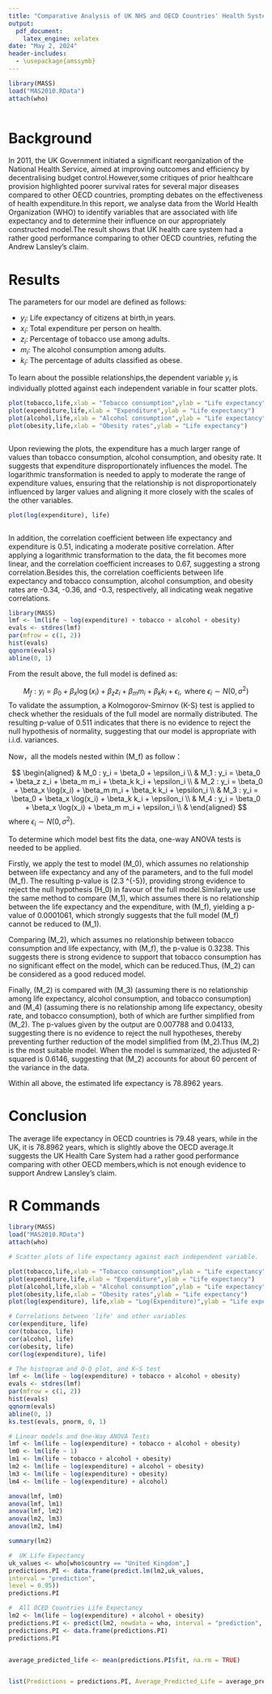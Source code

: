 ```yaml
---
title: "Comparative Analysis of UK NHS and OECD Countries' Health Systems in 2011"
output: 
  pdf_document:
    latex_engine: xelatex
date: "May 2, 2024"
header-includes:
  - \usepackage{amssymb}
---
```




```r
library(MASS)
load("MAS2010.RData")
attach(who)



```
#  Background
In 2011, the UK Government initiated a significant reorganization of the National Health Service, aimed at improving outcomes and efficiency by decentralising budget control.However,some critiques of prior healthcare provision highlighted poorer survival rates for several major diseases compared to other OECD countries, prompting debates on the effectiveness of health expenditure.In this report, we analyse data from the World Health Organization (WHO) to identify variables that are associated with life expectancy and to determine their influence on our appropriately constructed model.The result shows that UK health care system had a rather good performance comparing to other OECD countries, refuting the Andrew Lansley's claim.

#  Results

The parameters for our model are defined as follows:

- $y_i$: Life expectancy of citizens at birth,in years.
- $x_i$: Total expenditure per person on health.
- $z_i$: Percentage of tobacco use among adults.
- $m_i$: The alcohol consumption among adults.
- $k_i$: The percentage of adults classified as obese.

To learn about the possible relationships,the dependent variable $y_i$ is individually plotted against each independent variable in four scatter plots.

```r
plot(tobacco,life,xlab = "Tobacco consumption",ylab = "Life expectancy")
plot(expenditure,life,xlab = "Expenditure",ylab = "Life expectancy")
plot(alcohol,life,xlab = "Alcohol consumption",ylab = "Life expectancy")
plot(obesity,life,xlab = "Obesity rates",ylab = "Life expectancy")



```
Upon reviewing the plots, the expenditure has a much larger range of values than tobacco consumption, alcohol consumption, and obesity rate. It suggests that expenditure disproportionately influences the model. The logarithmic transformation is needed to apply to moderate the range of expenditure values, ensuring that the relationship is not disproportionately influenced by larger values and aligning it more closely with the scales of the other variables.

```r

plot(log(expenditure), life)



```

In addition, the correlation coefficient between life expectancy and expenditure is 0.51, indicating a moderate positive correlation. After applying a logarithmic transformation to the data, the fit becomes more linear, and the correlation coefficient increases to 0.67, suggesting a strong correlation.Besides this, the correlation coefficients between life expectancy and tobacco consumption, alcohol consumption, and obesity rates are -0.34, -0.36, and -0.3, respectively, all indicating weak negative correlations.

```r
library(MASS)
lmf <- lm(life ~ log(expenditure) + tobacco + alcohol + obesity)
evals <- stdres(lmf)
par(mfrow = c(1, 2))
hist(evals)
qqnorm(evals)
abline(0, 1)


```

From the result above, the full model is defined as:

$$ M_f : y_i = \beta_0 + \beta_x \log(x_i) + \beta_z z_i + \beta_m m_i + \beta_k k_i + \epsilon_i, \text{ where } \epsilon_i \sim N(0, \sigma^2) $$
To validate the assumption, a Kolmogorov-Smirnov (K-S) test is applied to check whether the residuals of the full model are normally distributed. The resulting p-value of 0.511 indicates that there is no evidence to reject the null hypothesis of normality, suggesting that our model is appropriate with i.i.d. variances.

Now，all the models nested within \(M_f\) as follow：

$$
\begin{aligned}
& M_0 : y_i = \beta_0 + \epsilon_i \\
& M_1 : y_i = \beta_0 + \beta_z z_i + \beta_m m_i + \beta_k k_i + \epsilon_i \\
& M_2 : y_i = \beta_0 + \beta_x \log(x_i) + \beta_m m_i + \beta_k k_i + \epsilon_i \\
& M_3 : y_i = \beta_0 + \beta_x \log(x_i) + \beta_k k_i + \epsilon_i \\
& M_4 : y_i = \beta_0 + \beta_x \log(x_i) + \beta_m m_i + \epsilon_i \\
&
\end{aligned}
$$
where $\epsilon_i \sim N(0, \sigma^2)$.

To determine which model best fits the data,  one-way ANOVA tests is needed to be applied.

Firstly, we apply the test to model \(M_0\), which assumes no relationship between life expectancy and any of the parameters, and to the full model \(M_f\). The resulting p-value is \(2.3 \times 10^{-5}\), providing strong evidence to reject the null hypothesis \(H_0\) in favour of the full model.Similarly,we use the same method to compare \(M_1\), which assumes there is no relationship between the life expectancy and the expenditure, with \(M_f\), yielding a p-value of 0.0001061, which strongly suggests that the full model \(M_f\) cannot be reduced to \(M_1\).

Comparing \(M_2\), which assumes no relationship between tobacco consumption and life expectancy, with \(M_f\), the p-value is 0.3238. This suggests there is strong evidence to support that tobacco consumption has no significant effect on the model, which can be reduced.Thus, \(M_2\) can be considered as a good reduced model.

Finally, \(M_2\) is compared with \(M_3\) (assuming there is no relationship among life expectancy, alcohol consumption, and tobacco consumption) and \(M_4\) (assuming there is no relationship among life expectancy, obesity rate, and tobacco consumption), both of which are further simplified from \(M_2\). The p-values given by the output are 0.007788 and 0.04133, suggesting there is no evidence to reject the null hypotheses, thereby preventing further reduction of the model simplified from \(M_2\).Thus \(M_2\) is the most suitable model. When the model is summarized, the adjusted R-squared is 0.6146, suggesting that \(M_2\) accounts for about 60 percent of the variance in the data.

Within all above, the estimated life expectancy is 78.8962 years.

# Conclusion

The average life expectancy in OECD countries is 79.48 years, while in the UK, it is 78.8962 years, which is slightly above the OECD average.It suggests the UK Health Care System had a rather good performance comparing with other OECD members,which is not enough evidence to support Andrew Lansley's claim.









#  R Commands

```r
library(MASS)
load("MAS2010.RData")
attach(who)

```


```r
# Scatter plots of life expectancy against each independent variable.

plot(tobacco,life,xlab = "Tobacco consumption",ylab = "Life expectancy")
plot(expenditure,life,xlab = "Expenditure",ylab = "Life expectancy")
plot(alcohol,life,xlab = "Alcohol consumption",ylab = "Life expectancy")
plot(obesity,life,xlab = "Obesity rates",ylab = "Life expectancy")
plot(log(expenditure), life,xlab = "Log(Expenditure)",ylab = "Life expectancy")

```

```r
# Correlations between 'life' and other variables
cor(expenditure, life)
cor(tobacco, life)
cor(alcohol, life)
cor(obesity, life)
cor(log(expenditure), life)
```


```r
# The histogram and Q-Q plot, and K—S test
lmf <- lm(life ~ log(expenditure) + tobacco + alcohol + obesity)
evals <- stdres(lmf)
par(mfrow = c(1, 2))
hist(evals)
qqnorm(evals)
abline(0, 1)
ks.test(evals, pnorm, 0, 1)
```



```r
# Linear models and One-Way ANOVA Tests
lmf <- lm(life ~ log(expenditure) + tobacco + alcohol + obesity)
lm0 <- lm(life ~ 1)
lm1 <- lm(life ~ tobacco + alcohol + obesity)
lm2 <- lm(life ~ log(expenditure) + alcohol + obesity)
lm3 <- lm(life ~ log(expenditure) + obesity)
lm4 <- lm(life ~ log(expenditure) + alcohol)   


```

```r
anova(lmf, lm0)
anova(lmf, lm1)
anova(lmf, lm2)
anova(lm2, lm3)
anova(lm2, lm4)
```

```r
summary(lm2)
```

```r
#  UK Life Expectancy 
uk_values <- who[who$country == "United Kingdom",]
predictions.PI <- data.frame(predict.lm(lm2,uk_values,
interval = "prediction",
level = 0.95))
predictions.PI
```

```r
#  All OCED Countries Life Expectancy
lm2 <- lm(life ~ log(expenditure) + alcohol + obesity)
predictions.PI <- predict(lm2, newdata = who, interval = "prediction", level = 0.95)
predictions.PI <- data.frame(predictions.PI)
predictions.PI


average_predicted_life <- mean(predictions.PI$fit, na.rm = TRUE)


list(Predictions = predictions.PI, Average_Predicted_Life = average_predicted_life)
```